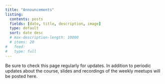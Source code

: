 ```yaml
---
title: "Announcements"
listing:
  contents: posts
  fields: [date, title, description, image]
  type: default
  sort: date desc
  # max-description-length: 10000
  # items: 20
#   feed:
# 	type: full
---
```


Be sure to check this page regularly for updates. In addition to periodic updates about the course, slides and recordings of the weekly meetups will be posted here.

